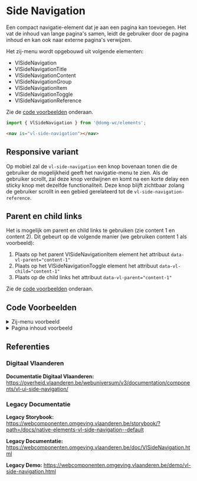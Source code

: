 
# Side Navigation

Een compact navigatie-element dat je aan een pagina kan toevoegen. Het vat de inhoud van lange pagina's samen, leidt de gebruiker door de pagina inhoud en kan ook naar externe pagina's verwijzen.

Het zij-menu wordt opgebouwd uit volgende elementen:

-   VlSideNavigation
-   VlSideNavigationTitle
-   VlSideNavigationContent
-   VlSideNavigationGroup
-   VlSideNavigationItem
-   VlSideNavigationToggle
-   VlSideNavigationReference

Zie de [code voorbeelden](#code-voorbeelden) onderaan.

```js
import { VlSideNavigation } from '@domg-wc/elements';
```

```html
<nav is="vl-side-navigation"></nav>
```

<Canvas withSource="none">
    <Story id="elements-side-navigation--side-navigation-default" />
</Canvas>

## Responsive variant

Op mobiel zal de `vl-side-navigation` een knop bovenaan tonen die de gebruiker de mogelijkheid geeft het navigatie-menu te zien.
Als de gebruiker scrollt, zal deze knop verdwijnen en komt na een korte delay een sticky knop met dezelfde functionaliteit. Deze knop blijft zichtbaar zolang de gebruiker scrollt in een gebied gerelateerd tot de `vl-side-navigation-reference`.

## Parent en child links

Het is mogelijk om parent en child links te gebruiken (zie content 1 en content 2).
Dit gebeurt op de volgende manier (we gebruiken content 1 als voorbeeld):

1. Plaats op het parent VlSideNavigationItem element het attribuut `data-vl-parent="content-1"`
1. Plaats op het VlSideNavigationToggle element het attribuut `data-vl-child="content-1"`
1. Plaats op de child links het attribuut `data-vl-parent="content-1"`

Zie de [code voorbeelden](#code-voorbeelden) onderaan.

## Code Voorbeelden

<details>
    <summary>Zij-menu voorbeeld</summary>
    <Source code={navigationHTML} language="html" dark={true} />
</details>

<details>
    <summary>Pagina inhoud voorbeeld</summary>
    <Source code={contentHTML} language="html" dark={true} />
</details>

## Referenties

### Digitaal Vlaanderen

**Documentatie Digitaal Vlaanderen:** https://overheid.vlaanderen.be/webuniversum/v3/documentation/components/vl-ui-side-navigation/

### Legacy Documentatie

**Legacy Storybook:** https://webcomponenten.omgeving.vlaanderen.be/storybook/?path=/docs/native-elements-vl-side-navigation--default

**Legacy Documentatie:** https://webcomponenten.omgeving.vlaanderen.be/doc/VlSideNavigation.html

**Legacy Demo:** https://webcomponenten.omgeving.vlaanderen.be/demo/vl-side-navigation.html
